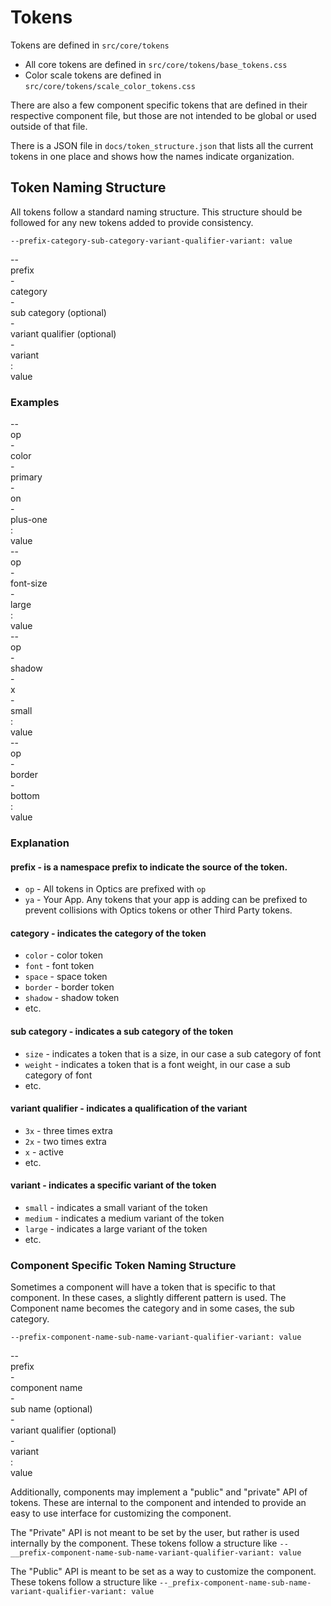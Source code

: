 
<Meta title="Overview/Tokens" />

# Tokens

<div
  dangerouslySetInnerHTML={{
    __html: createSourceCodeLink({ link: 'core/tokens' }).outerHTML,
  }}
></div>

Tokens are defined in `src/core/tokens`

- All core tokens are defined in `src/core/tokens/base_tokens.css`
- Color scale tokens are defined in `src/core/tokens/scale_color_tokens.css`

There are also a few component specific tokens that are defined in their respective component file, but those are not intended to be global or used outside of that file.

There is a JSON file in `docs/token_structure.json` that lists all the current tokens in one place and shows how the names indicate organization.

## Token Naming Structure

All tokens follow a standard naming structure.
This structure should be followed for any new tokens added to provide consistency.

`--prefix-category-sub-category-variant-qualifier-variant: value`

<div class="flex items-center gap-xxs">
  <div>--</div>
  <div class="badge badge--primary">prefix</div>
  <div>-</div>
  <div class="badge">category</div>
  <div>-</div>
  <div class="badge badge--warning">sub category (optional)</div>
  <div>-</div>
  <div class="badge badge--danger">variant qualifier (optional)</div>
  <div>-</div>
  <div class="badge badge--notice">variant</div>
  <div>:</div>
  <div>value</div>
</div>

### Examples

<div class="flex flex-col gap-sm">
  <div class="flex items-center gap-xxs">
    <div>--</div>
    <div class="badge badge--primary">op</div>
    <div>-</div>
    <div class="badge">color</div>
    <div>-</div>
    <div class="badge badge--warning">primary</div>
    <div>-</div>
    <div class="badge badge--danger">on</div>
    <div>-</div>
    <div class="badge badge--notice">plus-one</div>
    <div>:</div>
    <div>value</div>
  </div>
  <div class="flex items-center gap-xxs">
    <div>--</div>
    <div class="badge badge--primary">op</div>
    <div>-</div>
    <div class="badge">font-size</div>
    <div>-</div>
    <div class="badge badge--notice">large</div>
    <div>:</div>
    <div>value</div>
  </div>
  <div class="flex items-center gap-xxs">
    <div>--</div>
    <div class="badge badge--primary">op</div>
    <div>-</div>
    <div class="badge">shadow</div>
    <div>-</div>
    <div class="badge badge--danger">x</div>
    <div>-</div>
    <div class="badge badge--notice">small</div>
    <div>:</div>
    <div>value</div>
  </div>
  <div class="flex items-center gap-xxs">
    <div>--</div>
    <div class="badge badge--primary">op</div>
    <div>-</div>
    <div class="badge">border</div>
    <div>-</div>
    <div class="badge badge--notice">bottom</div>
    <div>:</div>
    <div>value</div>
  </div>
</div>

### Explanation

#### prefix - is a namespace prefix to indicate the source of the token.

- `op` - All tokens in Optics are prefixed with `op`
- `ya` - Your App. Any tokens that your app is adding can be prefixed to prevent collisions with Optics tokens or other Third Party tokens.

#### category - indicates the category of the token

- `color` - color token
- `font` - font token
- `space` - space token
- `border` - border token
- `shadow` - shadow token
- etc.

#### sub category - indicates a sub category of the token

- `size` - indicates a token that is a size, in our case a sub category of font
- `weight` - indicates a token that is a font weight, in our case a sub category of font
- etc.

#### variant qualifier - indicates a qualification of the variant

- `3x` - three times extra
- `2x` - two times extra
- `x` - active
- etc.

#### variant - indicates a specific variant of the token

- `small` - indicates a small variant of the token
- `medium` - indicates a medium variant of the token
- `large` - indicates a large variant of the token
- etc.

### Component Specific Token Naming Structure

Sometimes a component will have a token that is specific to that component. In these cases, a slightly different pattern is used.
The Component name becomes the category and in some cases, the sub category.

`--prefix-component-name-sub-name-variant-qualifier-variant: value`

<p class="flex items-center gap-xxs">
  <div>--</div>
  <div class="badge-primary">prefix</div>
  <div>-</div>
  <div class="badge">component name</div>
  <div>-</div>
  <div class="badge-warning">sub name (optional)</div>
  <div>-</div>
  <div class="badge-danger">variant qualifier (optional)</div>
  <div>-</div>
  <div class="badge-notice">variant</div>
  <div>:</div>
  <div>value</div>
</p>

Additionally, components may implement a "public" and "private" API of tokens. These are internal to the component and intended to provide an easy to use interface for customizing the component.

The "Private" API is not meant to be set by the user, but rather is used internally by the component.
These tokens follow a structure like `--__prefix-component-name-sub-name-variant-qualifier-variant: value`

The "Public" API is meant to be set as a way to customize the component.
These tokens follow a structure like `--_prefix-component-name-sub-name-variant-qualifier-variant: value`

